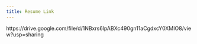 ```yaml
---
title: Resume Link
---
```


https://drive.google.com/file/d/1NBxrs6lpABXc490gn11aCgdxcY0XMIO8/view?usp=sharing